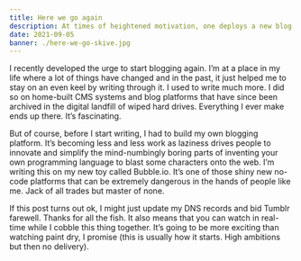 ```yaml
---
title: Here we go again
description: At times of heightened motivation, one deploys a new blog platform!
date: 2021-09-05
banner: ./here-we-go-skive.jpg
---
```

I recently developed the urge to start blogging again. I’m at a place in my life where a lot of things have changed and in the past, it just helped me to stay on an even keel by writing through it.
I used to write much more. I did so on home-built CMS systems and blog platforms that have since been archived in the digital landfill of wiped hard drives. Everything I ever make ends up there. It’s fascinating.

But of course, before I start writing, I had to build my own blogging platform. It’s becoming less and less work as laziness drives people to innovate and simplify the mind-numbingly boring parts of inventing your own programming language to blast some characters onto the web. I’m writing this on my new toy called Bubble.io. It’s one of those shiny new no-code platforms that can be extremely dangerous in the hands of people like me. Jack of all trades but master of none.

If this post turns out ok, I might just update my DNS records and bid Tumblr farewell. Thanks for all the fish.
It also means that you can watch in real-time while I cobble this thing together. It’s going to be more exciting than watching paint dry, I promise (this is usually how it starts. High ambitions but then no delivery).

